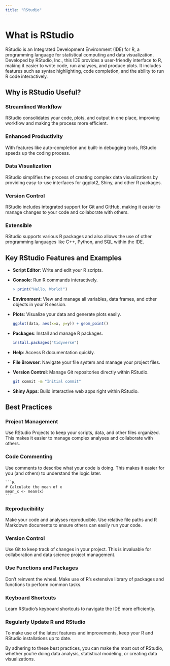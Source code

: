 ```yaml
---
title: "RStudio"
---
```


# What is RStudio

RStudio is an Integrated Development Environment (IDE) for R, a programming language for statistical computing and data visualization. Developed by RStudio, Inc., this IDE provides a user-friendly interface to R, making it easier to write code, run analyses, and produce plots. It includes features such as syntax highlighting, code completion, and the ability to run R code interactively.

## Why is RStudio Useful?

### Streamlined Workflow
RStudio consolidates your code, plots, and output in one place, improving workflow and making the process more efficient.

### Enhanced Productivity
With features like auto-completion and built-in debugging tools, RStudio speeds up the coding process.

### Data Visualization
RStudio simplifies the process of creating complex data visualizations by providing easy-to-use interfaces for ggplot2, Shiny, and other R packages.

### Version Control
RStudio includes integrated support for Git and GitHub, making it easier to manage changes to your code and collaborate with others.

### Extensible
RStudio supports various R packages and also allows the use of other programming languages like C++, Python, and SQL within the IDE.

## Key RStudio Features and Examples

- **Script Editor**: Write and edit your R scripts.

- **Console**: Run R commands interactively.

    ```R
    > print("Hello, World!")
    ```

- **Environment**: View and manage all variables, data frames, and other objects in your R session.

- **Plots**: Visualize your data and generate plots easily.

    ```R
    ggplot(data, aes(x=x, y=y)) + geom_point()
    ```

- **Packages**: Install and manage R packages.

    ```R
    install.packages("tidyverse")
    ```

- **Help**: Access R documentation quickly.

- **File Browser**: Navigate your file system and manage your project files.

- **Version Control**: Manage Git repositories directly within RStudio.

    ```bash
    git commit -m "Initial commit"
    ```

- **Shiny Apps**: Build interactive web apps right within RStudio.

## Best Practices

### Project Management
Use RStudio Projects to keep your scripts, data, and other files organized. This makes it easier to manage complex analyses and collaborate with others.

### Code Commenting
Use comments to describe what your code is doing. This makes it easier for you (and others) to understand the logic later.

    ```R
    # Calculate the mean of x
    mean_x <- mean(x)
    ```

### Reproducibility
Make your code and analyses reproducible. Use relative file paths and R Markdown documents to ensure others can easily run your code.

### Version Control
Use Git to keep track of changes in your project. This is invaluable for collaboration and data science project management.

### Use Functions and Packages
Don’t reinvent the wheel. Make use of R’s extensive library of packages and functions to perform common tasks.

### Keyboard Shortcuts
Learn RStudio’s keyboard shortcuts to navigate the IDE more efficiently.

### Regularly Update R and RStudio
To make use of the latest features and improvements, keep your R and RStudio installations up to date.

By adhering to these best practices, you can make the most out of RStudio, whether you're doing data analysis, statistical modeling, or creating data visualizations.